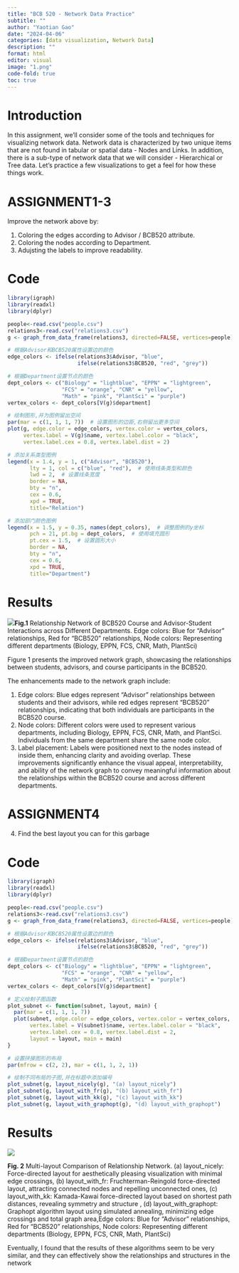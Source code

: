 ```yaml
---
title: "BCB 520 - Network Data Practice" 
subtitle: "" 
author: "Yaotian Gao" 
date: "2024-04-06" 
categories: [data visualization, Network Data] 
description: "" 
format: html 
editor: visual
image: "1.png"
code-fold: true
toc: true
---
```


# Introduction

In this assignment, we'll consider some of the tools and techniques for visualizing network data. Network data is characterized by two unique items that are not found in tabular or spatial data - Nodes and Links. In addition, there is a sub-type of network data that we will consider - Hierarchical or Tree data. Let's practice a few visualizations to get a feel for how these things work.

# ASSIGNMENT1-3

Improve the network above by:

1.  Coloring the edges according to Advisor / BCB520 attribute.
2.  Coloring the nodes according to Department.
3.  Adujsting the labels to improve readability.

# Code

```r
library(igraph)
library(readxl)
library(dplyr)

people<-read.csv("people.csv")
relations3<-read.csv("relations3.csv")
g <- graph_from_data_frame(relations3, directed=FALSE, vertices=people)

# 根据Advisor和BCB520属性设置边的颜色
edge_colors <- ifelse(relations3$Advisor, "blue",
                      ifelse(relations3$BCB520, "red", "grey"))

# 根据Department设置节点的颜色
dept_colors <- c("Biology" = "lightblue", "EPPN" = "lightgreen",
                 "FCS" = "orange", "CNR" = "yellow", 
                 "Math" = "pink", "PlantSci" = "purple")
vertex_colors <- dept_colors[V(g)$department]

# 绘制图形,并为图例留出空间
par(mar = c(1, 1, 1, 7))  # 设置图形的边距,右侧留出更多空间
plot(g, edge.color = edge_colors, vertex.color = vertex_colors,
     vertex.label = V(g)$name, vertex.label.color = "black",
     vertex.label.cex = 0.8, vertex.label.dist = 2)

# 添加关系类型图例
legend(x = 1.4, y = 1, c("Advisor", "BCB520"),
       lty = 1, col = c("blue", "red"),  # 使用线条类型和颜色
       lwd = 2,  # 设置线条宽度
       border = NA,
       bty = "n", 
       cex = 0.6,
       xpd = TRUE,
       title="Relation")

# 添加部门颜色图例  
legend(x = 1.5, y = 0.35, names(dept_colors),  # 调整图例的y坐标
       pch = 21, pt.bg = dept_colors,  # 使用填充圆形
       pt.cex = 1.5,  # 设置圆形大小
       border = NA,
       bty = "n",
       cex = 0.6, 
       xpd = TRUE,
       title="Department")
```

# Results

![](images/1,2,3.png)**Fig.1** Relationship Network of BCB520 Course and Advisor-Student Interactions across Different Departments. Edge colors: Blue for "Advisor" relationships, Red for "BCB520" relationships, Node colors: Representing different departments (Biology, EPPN, FCS, CNR, Math, PlantSci)

Figure 1 presents the improved network graph, showcasing the relationships between students, advisors, and course participants in the BCB520.

The enhancements made to the network graph include:

1.  Edge colors: Blue edges represent "Advisor" relationships between students and their advisors, while red edges represent "BCB520" relationships, indicating that both individuals are participants in the BCB520 course.
2.  Node colors: Different colors were used to represent various departments, including Biology, EPPN, FCS, CNR, Math, and PlantSci. Individuals from the same department share the same node color.
3.  Label placement: Labels were positioned next to the nodes instead of inside them, enhancing clarity and avoiding overlap. These improvements significantly enhance the visual appeal, interpretability, and ability of the network graph to convey meaningful information about the relationships within the BCB520 course and across different departments.

# ASSIGNMENT4

4.  Find the best layout you can for this garbage

# Code

```r

library(igraph)
library(readxl)
library(dplyr)

people<-read.csv("people.csv")
relations3<-read.csv("relations3.csv")
g <- graph_from_data_frame(relations3, directed=FALSE, vertices=people)

# 根据Advisor和BCB520属性设置边的颜色
edge_colors <- ifelse(relations3$Advisor, "blue",
                      ifelse(relations3$BCB520, "red", "grey"))

# 根据Department设置节点的颜色
dept_colors <- c("Biology" = "lightblue", "EPPN" = "lightgreen",
                 "FCS" = "orange", "CNR" = "yellow", 
                 "Math" = "pink", "PlantSci" = "purple")
vertex_colors <- dept_colors[V(g)$department]

# 定义绘制子图函数
plot_subnet <- function(subnet, layout, main) {
  par(mar = c(1, 1, 1, 7))
  plot(subnet, edge.color = edge_colors, vertex.color = vertex_colors,
       vertex.label = V(subnet)$name, vertex.label.color = "black",
       vertex.label.cex = 0.8, vertex.label.dist = 2, 
       layout = layout, main = main)
}

# 设置拼接图形的布局
par(mfrow = c(2, 2), mar = c(1, 1, 2, 1))

# 绘制不同布局的子图,并在标题中添加编号
plot_subnet(g, layout_nicely(g), "(a) layout_nicely")
plot_subnet(g, layout_with_fr(g), "(b) layout_with_fr") 
plot_subnet(g, layout_with_kk(g), "(c) layout_with_kk")
plot_subnet(g, layout_with_graphopt(g), "(d) layout_with_graphopt")
```

# Results

![](images/4.png)

**Fig. 2** Multi-layout Comparison of Relationship Network. (a) layout_nicely: Force-directed layout for aesthetically pleasing visualization with minimal edge crossings, (b) layout_with_fr: Fruchterman-Reingold force-directed layout, attracting connected nodes and repelling unconnected ones, (c) layout_with_kk: Kamada-Kawai force-directed layout based on shortest path distances, revealing symmetry and structure , (d) layout_with_graphopt: Graphopt algorithm layout using simulated annealing, minimizing edge crossings and total graph area,Edge colors: Blue for "Advisor" relationships, Red for "BCB520" relationships, Node colors: Representing different departments (Biology, EPPN, FCS, CNR, Math, PlantSci)

Eventually, I found that the results of these algorithms seem to be very similar, and they can effectively show the relationships and structures in the network
